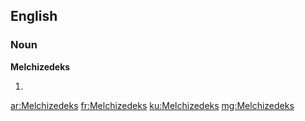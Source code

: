 ==English==

===Noun===
'''Melchizedeks'''

# {{plural of|Melchizedek}}

[[ar:Melchizedeks]]
[[fr:Melchizedeks]]
[[ku:Melchizedeks]]
[[mg:Melchizedeks]]